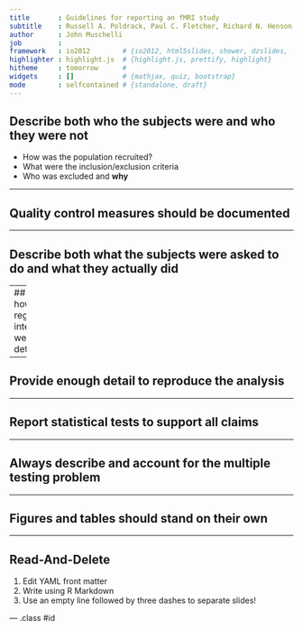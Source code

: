 ```yaml
---
title       : Guidelines for reporting an fMRI study
subtitle    : Russell A. Poldrack, Paul C. Fletcher, Richard N. Henson, Keith J. Worsley, Matthew Brett, and Thomas E. Nichols
author      : John Muschelli
job         : 
framework   : io2012        # {io2012, html5slides, shower, dzslides, ...}
highlighter : highlight.js  # {highlight.js, prettify, highlight}
hitheme     : tomorrow      # 
widgets     : []            # {mathjax, quiz, bootstrap}
mode        : selfcontained # {standalone, draft}
---
```



## Describe both who the subjects were and who they were not

* How was the population recruited? 
* What were the inclusion/exclusion criteria 
* Who was excluded and <strong>why</strong>

---

## Quality control measures should be documented

---

## Describe both what the subjects were asked to do and what they actually did

---
## Specify how regions of interest were determined

---

## Provide enough detail to reproduce the analysis

---

## Report statistical tests to support all claims

---

## Always describe and account for the multiple testing problem

---

## Figures and tables should stand on their own

---


## Read-And-Delete

1. Edit YAML front matter
2. Write using R Markdown
3. Use an empty line followed by three dashes to separate slides!

--- .class #id 


